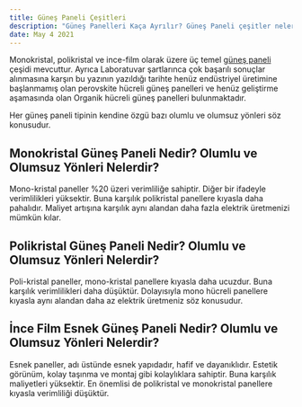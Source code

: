 ```yaml
---
title: Güneş Paneli Çeşitleri
description: "Güneş Panelleri Kaça Ayrılır? Güneş Paneli çeşitler nelerdir ve fiyat / performans düzeyleri nedir?"
date: May 4 2021
---
```



Monokristal, polikristal ve ince-film olarak üzere üç temel [güneş paneli](https://solaravm.com/solar-gunes-paneli) çeşidi mevcuttur. Ayrıca Laboratuvar şartlarınca çok başarılı sonuçlar alınmasına karşın bu yazının yazıldığı tarihte henüz endüstriyel üretimine başlanmamış olan perovskite hücreli güneş panelleri ve henüz geliştirme aşamasında olan Organik hücreli güneş panelleri bulunmaktadır. 

Her güneş paneli tipinin kendine özgü bazı olumlu ve olumsuz yönleri söz konusudur.

## Monokristal Güneş Paneli Nedir? Olumlu ve Olumsuz Yönleri Nelerdir?

Mono-kristal paneller %20 üzeri verimliliğe sahiptir. Diğer bir ifadeyle verimlilikleri yüksektir. Buna karşılık polikristal panellere kıyasla daha pahalıdır. Maliyet artışına karşılık aynı alandan daha fazla elektrik üretmenizi mümkün kılar.

## Polikristal Güneş Paneli Nedir? Olumlu ve Olumsuz Yönleri Nelerdir?

Poli-kristal paneller, mono-kristal panellere kıyasla daha ucuzdur. Buna karşılık verimlilikleri daha düşüktür. Dolayısıyla mono hücreli panellere kıyasla aynı alandan daha az elektrik üretmeniz söz konusudur.

## İnce Film Esnek Güneş Paneli Nedir? Olumlu ve Olumsuz Yönleri Nelerdir?

Esnek paneller, adı üstünde esnek yapıdadır, hafif ve dayanıklıdır. Estetik görünüm, kolay taşınma ve montaj gibi kolaylıklara sahiptir. Buna karşılık maliyetleri yüksektir. En önemlisi de polikristal  ve monokristal panellere kıyasla verimliliği düşüktür.




